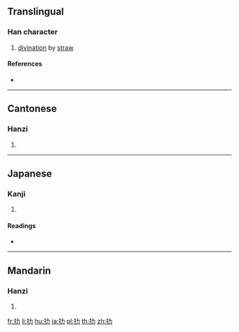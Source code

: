 {{character info/new}}
==Translingual==

===Han character===
{{Han char|rn=64|rad=手|as=02|sn=5|four=54027|canj=QKS|ids=⿰扌力}}

# [[divination]] by [[straw]]

====References====
* {{Han ref|kx=0417.090|dkj=11778|dj=0763.100|hdz=31827.100|uh=6250|ud=25168|bh=C97D|bd=51581}}

----

==Cantonese==

===Hanzi===
{{yue-hanzi|jyut=[[lak6]], [[lik1]]|y=lak6, lik1}}

# {{defn|lang=yue|sort=手02}}

----

==Japanese==

===Kanji===
{{ja-kanji|grade=|rs=手02}}

# {{defn|lang=ja|sort=手02}}

====Readings====
* {{ja-readings|on=[[ろく]] (roku), [[りょく]] (ryoku), [[りき]] (riki)|kun=}}

----

==Mandarin==

===Hanzi===
{{cmn-hanzi|pin=[[lè]] ([[le4]])|wg=le<sup>4</sup>}}

# {{defn|lang=cmn|sort=手02}}

[[fr:扐]]
[[li:扐]]
[[hu:扐]]
[[ja:扐]]
[[pl:扐]]
[[th:扐]]
[[zh:扐]]